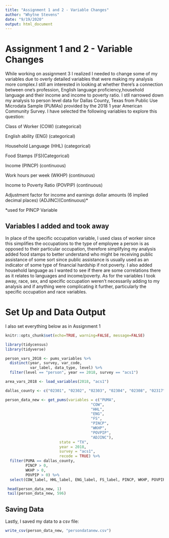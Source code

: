 ```yaml
---
title: "Assignment 1 and 2 - Variable Changes"
author: "Whytne Stevens"
date: "9/19/2020"
output: html_document
---
```

# Assignment 1 and 2 - Variable Changes
While working on assignment 3 I realized I needed to change some of my variables due to overly detailed variables that were making my analysis more complex.I still am interested in looking at whether there's a connection between one's profession, English language proficiency,household language and their income and income to poverty ratio. I stll narrowed down my analysis to person level data for Dallas County, Texas  from Public Use Microdata Sample (PUMAs) provided by the 2018 1 year American Community Survey. I have selected the following variables to explore this question:


Class of Worker (COW) (categorical)

English ability (ENG) (categorical)

Household Language (HHL) (categorical)

Food Stamps (FS)(Categorical)

Income (PINCP) (continuous)

Work hours per week (WKHP) (continuous)

Income to Poverty Ratio (POVPIP) (continuous)

Adjustment factor for income and earnings dollar amounts (6 implied decimal places) (ADJINC)(Continuous)*

*used for PINCP Variable

## Variables I added and took away
In place of the specific occupation variable, I used class of worker since this simplifies the occupations to the type of employee a person is as opposed to their particular occupation, therefore simplifying my analysis added food stamps to better understand who might be receiving public assistance of some sort since public assistance is usually used as an indicator of some type of financial hardship if not poverty. I also added household language as I wanted to see if there are some correlations there as it relates to languages and income/poverty. As for the variables I took away, race, sex, and specific occupation weren't necessarily adding to my analysis and if anything were complicating it further, particularly the specific occupation and race variables.

# Set Up and Data Output
I also set everything below as in Assignment 1

```r
knitr::opts_chunk$set(echo=TRUE, warning=FALSE, message=FALSE)
```

```r
library(tidycensus)
library(tidyverse)
```

```r
person_vars_2018 <- pums_variables %>%
  distinct(year, survey, var_code, 
           var_label, data_type, level) %>%
  filter(level == "person", year == 2018, survey == "acs1")
```

```r
area_vars_2018 <- load_variables(2018, "acs1")
```

```r
dallas_county <- c("02301", "02302", "02303", "02304", "02308", "02317", "02318", "02319", "02320", "02321", "02322")
```

```r
person_data_new <- get_pums(variables = c("PUMA",
                                      "COW",
                                      "HHL",
                                      "ENG",
                                      "FS",
                                      "PINCP", 
                                      "WKHP", 
                                      "POVPIP",
                                      "ADJINC"),
                        state = "TX",
                        year = 2018, 
                        survey = "acs1",
                        recode = TRUE) %>% 
  filter(PUMA == dallas_county,
         PINCP > 0,
         WKHP > 0,
         POVPIP > 0) %>%
  select(COW_label, HHL_label, ENG_label, FS_label, PINCP, WKHP, POVPIP)
```

```r
 head(person_data_new, 1)
 tail(person_data_new, 596)
```
## Saving Data
Lastly, I saved my data to a csv file:

```r
write_csv(person_data_new, "persondatanew.csv")
```

